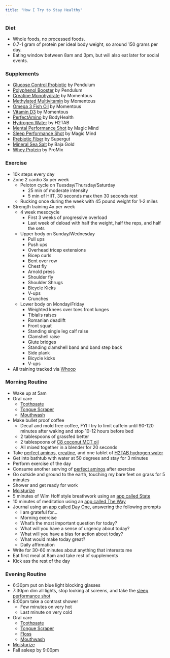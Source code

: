 ```yaml
---
title: "How I Try to Stay Healthy"
---
```


### Diet

- Whole foods, no processed foods.
- 0.7-1 gram of protein per ideal body weight, so around 150 grams per day. 
- Eating window between 8am and 3pm, but will also eat later for social events.  

### Supplements

- [Glucose Control Probiotic](https://pendulumlife.com/products/pendulum-glucose-control-2-og) by Pendulum
- [Polyphenol Booster](https://pendulumlife.com/products/polyphenol-booster-membership) by Pendulum
- [Creatine Monohydrate](https://a.co/d/aUD3imc) by Momentous
- [Methylated Multivitamin](https://a.co/d/3H4kRFJ) by Momentous 
- [Omega 3 Fish Oil](https://a.co/d/fTlqdxr) by Momentous
- [Vitamin D3](https://www.livemomentous.com/products/vitamin-d3-2000-iu) by Momentous
- [PerfectAmino](https://a.co/d/647Du5X) by BodyHealth
- [Hydrogen Water](https://drinkh2tab.com/products/fast-dissolving-unflavored-h2tabs-30-tablets) by H2TAB
- [Mental Performance Shot](https://magicmind.com/products/mental-performance-shot?selling_plan=445022342) by Magic Mind
- [Sleep Performance Shot](https://magicmind.com/products/magic-mind-sleep?selling_plan=3027861638) by Magic Mind
- [Prebiotic Fiber](https://a.co/d/g90viZU) by Supergut
- [Mineral Sea Salt](https://a.co/d/bEIgQMg) by Baja Gold
- [Whey Protein](https://a.co/d/1OpQr8g) by ProMix

### Exercise

- 10k steps every day
- Zone 2 cardio 3x per week
    - Peloton cycle on Tuesday/Thursday/Saturday
        - 25 min of moderate intensity
        - 5 min of HIIT, 30 seconds max then 30 seconds rest
    - Rucking once during the week with 45 pound weight for 1-2 miles
- Strength training 4x per week
    - 4 week mesocycle
        - First 3 weeks of progressive overload
        - Last week of deload with half the weight, half the reps, and half the sets
    - Upper body on Sunday/Wednesday
        - Pull ups
        - Push ups
        - Overhead tricep extensions
        - Bicep curls
        - Bent over row 
        - Chest fly
        - Arnold press 
        - Shoulder fly
        - Shoulder Shrugs
        - Bicycle Kicks
        - V-ups
        - Crunches
    - Lower body on Monday/Friday
        - Weighted knees over toes front lunges
        - Tibialis raises
        - Romanian deadlift
        - Front squat
        - Standing single leg calf raise 
        - Clamshell raise 
        - Glute bridges
        - Standing clamshell band and band step back 
        - Side plank
        - Bicycle kicks 
        - V-ups 
- All training tracked via [Whoop](https://www.whoop.com/us/en/)

### Morning Routine

- Wake up at 5am
- Oral care 
    - [Toothpaste](https://a.co/d/7hZ3JRn) 
    - [Tongue Scraper](https://a.co/d/1pNk2Nu)
    - [Mouthwash](https://a.co/d/dEXJS8g)
- Make bullet proof coffee
    - Decaf and mold free coffee, FYI I try to limit caffein until 90-120 minutes after waking and stop 10-12 hours before bed
    - 2 tablespoons of grassfed better 
    - 2 tablespoons of [C8 coconut MCT oil](https://a.co/d/61a0Cl7) 
    - All mixed together in a blender for 20 seconds
- Take [perfect aminos](https://a.co/d/647Du5X), [creatine](https://a.co/d/aUD3imc), and one tablet of [H2TAB hydrogen water](https://drinkh2tab.com/products/fast-dissolving-unflavored-h2tabs-30-tablets)
- Get into bathtub with water at 50 degrees and stay for 3 minutes 
- Perform exercise of the day 
- Consume another serving of [perfect aminos](https://a.co/d/647Du5X) after exercise
- Go outside and ground to the earth, touching my bare feet on grass for 5 minutes
- Shower and get ready for work 
- [Moisturize](https://a.co/d/9C2UnAe)
- 5 minutes of Wim Hoff style breathwork using an [app called State](https://www.shiftstate.io/)
- 10 minutes of meditation using an [app called The Way](https://www.thewayapp.com/?source=us_traffic)
- Journal using an [app called Day One](https://dayoneapp.com/), answering the following prompts
    - I am grateful for...
    - Morning exercise 
    - What's the most important question for today?
    - What will you have a sense of urgency about today?
    - What will you have a bias for action about today? 
    - What would make today great? 
    - Daily affirmation
- Write for 30-60 minutes about anything that interests me 
- Eat first meal at 8am and take rest of supplements
- Kick ass the rest of the day

### Evening Routine

- 6:30pm put on blue light blocking glasses
- 7:30pm dim all lights, stop looking at screens, and take the [sleep performance shot](https://magicmind.com/products/magic-mind-sleep?selling_plan=3027861638)
- 8:00pm take a contrast shower 
    - Few minutes on very hot 
    - Last minute on very cold
- Oral care 
    - [Toothpaste](https://a.co/d/7hZ3JRn) 
    - [Tongue Scraper](https://a.co/d/1pNk2Nu)
    - [Floss](https://a.co/d/7PgC1HM)
    - [Mouthwash](https://a.co/d/dEXJS8g)
- [Moisturize](https://a.co/d/g4Ji7sW)
- Fall asleep by 9:00pm

